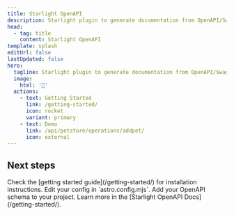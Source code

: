 ```yaml
---
title: Starlight OpenAPI
description: Starlight plugin to generate documentation from OpenAPI/Swagger specifications.
head:
  - tag: title
    content: Starlight OpenAPI
template: splash
editUrl: false
lastUpdated: false
hero:
  tagline: Starlight plugin to generate documentation from OpenAPI/Swagger specifications.
  image:
    html: '🧭'
  actions:
    - text: Getting Started
      link: /getting-started/
      icon: rocket
      variant: primary
    - text: Demo
      link: /api/petstore/operations/addpet/
      icon: external
---
```



## Next steps

<CardGrid stagger>
  <Card title="Install the plugin" icon="puzzle">
    Check the [getting started guide](/getting-started/) for installation instructions.
  </Card>
  <Card title="Configure the plugin" icon="setting">
    Edit your config in `astro.config.mjs`.
  </Card>
  <Card title="Specify the OpenAPI schema" icon="rocket">
    Add your OpenAPI schema to your project.
  </Card>
  <Card title="Read the docs" icon="open-book">
    Learn more in the [Starlight OpenAPI Docs](/getting-started/).
  </Card>
</CardGrid>
